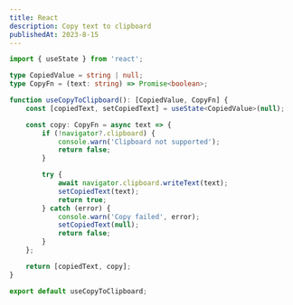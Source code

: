 ```yaml
---
title: React
description: Copy text to clipboard
publishedAt: 2023-8-15
---
```


```ts
import { useState } from 'react';

type CopiedValue = string | null;
type CopyFn = (text: string) => Promise<boolean>;

function useCopyToClipboard(): [CopiedValue, CopyFn] {
	const [copiedText, setCopiedText] = useState<CopiedValue>(null);

	const copy: CopyFn = async text => {
		if (!navigator?.clipboard) {
			console.warn('Clipboard not supported');
			return false;
		}

		try {
			await navigator.clipboard.writeText(text);
			setCopiedText(text);
			return true;
		} catch (error) {
			console.warn('Copy failed', error);
			setCopiedText(null);
			return false;
		}
	};

	return [copiedText, copy];
}

export default useCopyToClipboard;
```
